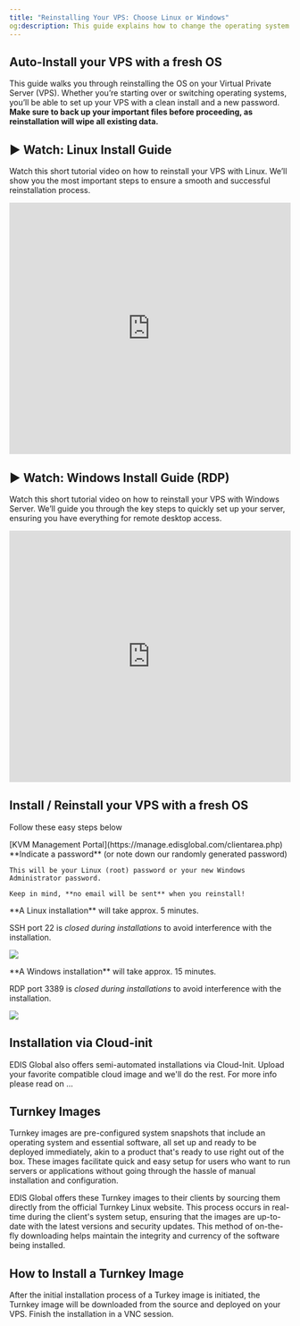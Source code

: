 ```yaml
---
title: "Reinstalling Your VPS: Choose Linux or Windows"
og:description: This guide explains how to change the operating system on your Virtual Private Server (VPS) by performing a complete reinstallation. Note that all existing data on the VPS will be erased during the process.
---
```



## Auto-Install your VPS with a fresh OS

This guide walks you through reinstalling the OS on your Virtual Private Server (VPS). Whether you’re starting over or switching operating systems, you’ll be able to set up your VPS with a clean install and a new password. **Make sure to back up your important files before proceeding, as reinstallation will wipe all existing data.**

## ▶️ Watch: Linux Install Guide

Watch this short tutorial video on how to reinstall your VPS with Linux.&#x20;
We’ll show you the most important steps to ensure a smooth and successful reinstallation process.

<iframe
  width='100%'
  height='450'
  src='https://www.loom.com/embed/33e129dad9554baebb562b3e84e9527a?sid=1010322b-9466-416f-a135-19e0f07a8951'
  frameborder='0'
  allow='accelerometer; clipboard-write; encrypted-media; gyroscope; picture-in-picture'
  allowfullscreen
></iframe>

## ▶️ Watch: Windows Install Guide (RDP)

Watch this short tutorial video on how to reinstall your VPS with Windows Server.&#x20;
We’ll guide you through the key steps to quickly set up your server, ensuring you have everything for remote desktop access.

<iframe
  width='100%'
  height='450'
  src='https://www.loom.com/embed/731fb25215a7488bb0463bd2c8d1fb16?sid=e7bd52c6-2f17-454e-991e-176c847de424'
  frameborder='0'
  allow='accelerometer; clipboard-write; encrypted-media; gyroscope; picture-in-picture'
  allowfullscreen
></iframe>

## Install / Reinstall your VPS with a fresh OS

Follow these easy steps below

<Steps>
  <Step title='Log in to your'>
    [KVM Management Portal](https://manage.edisglobal.com/clientarea.php)
  </Step>
  <Step title='Locate your VPS in the Services tab' />
  <Step title='Click "AutoInstall OS" to reinstall your VPS with a fresh password and the OS of your liking'>
    **Indicate a password** (or note down our randomly generated password)

    This will be your Linux (root) password or your new Windows Administrator password.

    Keep in mind, **no email will be sent** when you reinstall!

  </Step>
</Steps>

<Note>
  **A Linux installation** will take approx. 5 minutes.

SSH port 22 is _closed during installations_ to avoid interference with the installation.

![](/assets/huaNpFAxK5PVCl_NLo3ID-qDPCEUD7wtL6EYnFUKOfe-20241001-201404.png)

</Note>

<Note>
  **A Windows installation** will take approx. 15 minutes.

RDP port 3389 is _closed during installations_ to avoid interference with the installation.

![](/assets/huaNpFAxK5PVCl_NLo3ID-ozGQ3EbLw2SKc3sattPPn-20241001-201443.png)

</Note>

## Installation via Cloud-init

EDIS Global also offers semi-automated installations via Cloud-Init. Upload your favorite compatible cloud image and we'll do the rest. For more info please read on ...

<CtaButton
  label='OS Installation via Cloud-Init'
  link='../advanced-setup-guides/cloud-init-os-installation'
/>

## Turnkey Images

Turnkey images are pre-configured system snapshots that include an operating system and essential software, all set up and ready to be deployed immediately, akin to a product that's ready to use right out of the box. These images facilitate quick and easy setup for users who want to run servers or applications without going through the hassle of manual installation and configuration.

EDIS Global offers these Turnkey images to their clients by sourcing them directly from the official Turnkey Linux website. This process occurs in real-time during the client's system setup, ensuring that the images are up-to-date with the latest versions and security updates. This method of on-the-fly downloading helps maintain the integrity and currency of the software being installed.

## How to Install a Turnkey Image

After the initial installation process of a Turkey image is initiated, the Turnkey image will be downloaded from the source and deployed on your VPS. Finish the installation in a VNC session.
